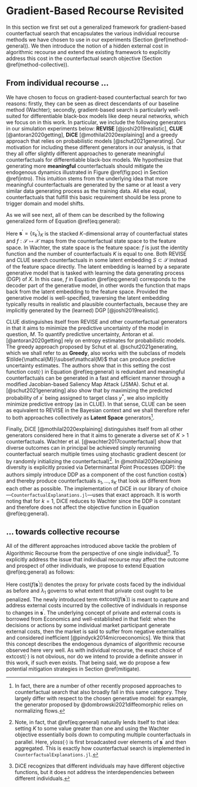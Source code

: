 # Gradient-Based Recourse Revisited {#method}

In this section we first set out a generalized framework for gradient-based counterfactual search that encapsulates the various individual recourse methods we have chosen to use in our experiments (Section \@ref(method-general)). We then introduce the notion of a hidden external cost in algorithmic recourse and extend the existing framework to explicitly address this cost in the counterfactual search objective (Section \@ref(method-collective)).

## From individual recourse ... {#method-general}

We have chosen to focus on gradient-based counterfactual search for two reasons: firstly, they can be seen as direct descendants of our baseline method (Wachter); secondly, gradient-based search is particularly well-suited for differentiable black-box models like deep neural networks, which we focus on in this work. In particular, we include the following generators in our simulation experiments below: **REVISE** [@joshi2019realistic], **CLUE** [@antoran2020getting], **DiCE** [@mothilal2020explaining] and a greedy approach that relies on probabilistic models [@schut2021generating]. Our motivation for including these different generators in our analysis, is that they all offer slightly different approaches to generate meaningful counterfactuals for differentiable black-box models. We hypothesize that generating more **meaningful** counterfactuals should mitigate the endogenous dynamics illustrated in Figure \@ref(fig:poc) in Section \@ref(intro). This intuition stems from the underlying idea that more meaningful counterfactuals are generated by the same or at least a very similar data generating process as the training data. All else equal, counterfactuals that fulfill this basic requirement should be less prone to trigger domain and model shifts. 

As we will see next, all of them can be described by the following generalized form of Equation \@ref(eq:general):

\begin{equation}
\begin{aligned}
\mathbf{s}^\prime &= \arg \min_{\mathbf{s}^\prime \in \mathcal{S}} \left\{  {\text{yloss}(M(f(\mathbf{s}^\prime)),y^*)}+ \lambda {\text{cost}(f(\mathbf{s}^\prime)) }  \right\} (\#eq:general)
\end{aligned} 
\end{equation}

Here $\mathbf{s}^\prime=\left\{s_k^\prime\right\}_K$ is the stacked $K$-dimensional array of counterfactual states  and $f: \mathcal{S} \mapsto \mathcal{X}$ maps from the counterfactual state space to the feature space. In Wachter, the state space is the feature space: $f$ is just the identity function and the number of counterfactuals $K$ is equal to one. Both REVISE and CLUE search counterfactuals in some latent embedding $S \subset \mathcal{S}$ instead of the feature space directly. The latent embedding is learned by a separate generative model that is tasked with learning the data generating process (DGP) of $X$. In this case, $f$ in Equation \@ref(eq:general) corresponds to the decoder part of the generative model, in other words the function that maps back from the latent embedding to the feature space. Provided the generative model is well-specified, traversing the latent embedding typically results in realistic and plausible counterfactuals, because they are implicitly generated by the (learned) DGP [@joshi2019realistic]. 

CLUE distinguishes itself from REVISE and other counterfactual generators in that it aims to minimize the predictive uncertainty of the model in question, $M$. To quantify predictive uncertainty, Antoran et al. [@antoran2020getting] rely on entropy estimates for probabilistic models. The greedy approach proposed by Schut et al. @schut2021generating, which we shall refer to as **Greedy**, also works with the subclass of models $\tilde{\mathcal{M}}\subset\mathcal{M}$ that can produce predictive uncertainty estimates. The authors show that in this setting the cost function $\text{cost}(\cdot)$ in Equation \@ref(eq:general) is redundant and meaningful counterfactuals can be generated in a fast and efficient manner through a modified Jacobian-based Saliency Map Attack (JSMA). Schut et al. [@schut2021generating] also show that by maximizing the predicted probability of $x^\prime$ being assigned to target class $y^*$, we also implicitly minimize predictive entropy (as in CLUE). In that sense, CLUE can be seen as equivalent to REVISE in the Bayesian context and we shall therefore refer to both approaches collectively as **Latent Space** generators^[In fact, there are a number of other recently proposed approaches to counterfactual search that also broadly fall in this same category. They largely differ with respect to the chosen generative model: for example, the generator proposed by @dombrowski2021diffeomorphic relies on normalizing flows.]. 

Finally, DiCE [@mothilal2020explaining] distinguishes itself from all other generators considered here in that it aims to generate a diverse set of $K>1$ counterfactuals. Wachter et al. [@wachter2017counterfactual] show that diverse outcomes can in principal be achieved simply rerunning counterfactual search multiple times using stochastic gradient descent (or by randomly initializing the counterfactual)^[Note, in fact, that \@ref(eq:general) naturally lends itself to that idea: setting $K$ to some value greater than one and using the Wachter objective essentially boils down to computing multiple counterfactuals in parallel. Here, $yloss(\cdot)$ is first broadcasted over elements of $\mathbf{s}^\prime$ and then aggregated. This is exactly how counterfactual search is implemented in `CounterfactualExplanations.jl`.]. In @mothilal2020explaining diversity is explicitly proxied via Determinantal Point Processes (DDP): the authors simply introduce DDP as a component of the cost function $\text{cost}(\mathbf{s}^\prime)$ and thereby produce counterfactuals $s_1, ... , s_K$ that look as different from each other as possible. The implementation of DiCE in our library of choice---`CounterfactualExplanations.jl`---uses that exact approach. It is worth noting that for $k=1$, DiCE reduces to Wachter since the DDP is constant and therefore does not affect the objective function in Equation \@ref(eq:general).

## ... towards collective recourse {#method-collective}

All of the different approaches introduced above tackle the problem of Algorithmic Recourse from the perspective of one single individual^[DiCE recognizes that different individuals may have different objective functions, but it does not address the interdependencies between different individuals.]. To explicitly address the issue that individual recourse may affect the outcome and prospect of other individuals, we propose to extend Equation \@ref(eq:general) as follows:

\begin{equation}
\begin{aligned}
\mathbf{s}^\prime &= \arg \min_{\mathbf{s}^\prime \in \mathcal{S}} \{ {\text{yloss}(M(f(\mathbf{s}^\prime)),y^*)} \\ &+ \lambda_1 {\text{cost}(f(\mathbf{s}^\prime))} + \lambda_2 {\text{extcost}(f(\mathbf{s}^\prime))} \}  (\#eq:collective)
\end{aligned} 
\end{equation}

Here $\text{cost}(f(\mathbf{s}^\prime))$ denotes the proxy for private costs faced by the individual as before and $\lambda_1$ governs to what extent that private cost ought to be penalized. The newly introduced term $\text{extcost}(f(\mathbf{s}^\prime))$ is meant to capture and address external costs incurred by the collective of individuals in response to changes in $\mathbf{s}^\prime$. The underlying concept of private and external costs is borrowed from Economics and well-established in that field: when the decisions or actions by some individual market participant generate external costs, then the market is said to suffer from negative externalities and considered inefficient [@pindyck2014microeconomics]. We think that this concept describes the endogenous dynamics of algorithmic recourse observed here very well. As with individual recourse, the exact choice of $\text{extcost}(\cdot)$ is not obvious, nor do we intend to provide a definite answer in this work, if such even exists. That being said, we do propose a few potential mitigation strategies in Section \@ref(mitigate).



